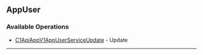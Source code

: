 
## AppUser

### Available Operations

* [C1ApiAppV1AppUserServiceUpdate](/resources/app_user/c1_api_app_v1_app_user_service_update) - Update

---
<C1ApiAppV1AppUserServiceUpdate />

